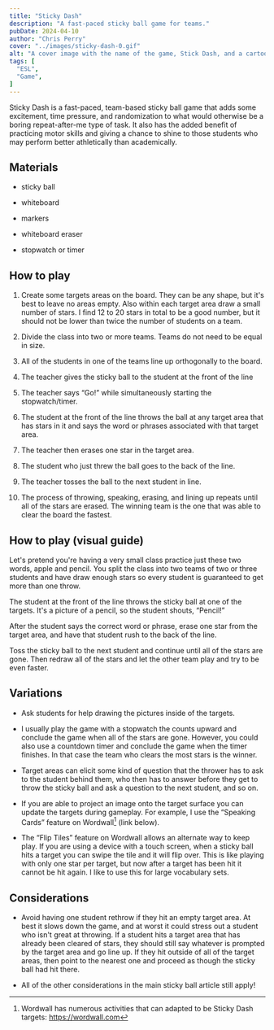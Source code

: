 ```yaml
---
title: "Sticky Dash"
description: "A fast-paced sticky ball game for teams."
pubDate: 2024-04-10
author: "Chris Perry"
cover: "../images/sticky-dash-0.gif"
alt: "A cover image with the name of the game, Stick Dash, and a cartoon being hit by a sticky ball."
tags: [
  "ESL",
  "Game",
]
---
```



Sticky Dash is a fast-paced, team-based sticky ball game that adds some excitement, time pressure, and randomization to what would otherwise be a boring repeat-after-me type of task. It also has the added benefit of practicing motor skills and giving a chance to shine to those students who may perform better athletically than academically.

## Materials

* sticky ball

* whiteboard

* markers

* whiteboard eraser

* stopwatch or timer

## How to play

1. Create some targets areas on the board. They can be any shape, but it's best to leave no areas empty. Also within each target area draw a small number of stars. I find 12 to 20 stars in total to be a good number, but it should not be lower than twice the number of students on a team.

1. Divide the class into two or more teams. Teams do not need to be equal in size.

1. All of the students in one of the teams line up orthogonally to the board.

1. The teacher gives the sticky ball to the student at the front of the line

1. The teacher says “Go!” while simultaneously starting the stopwatch/timer.

1. The student at the front of the line throws the ball at any target area that has stars in it and says the word or phrases associated with that target area.

1. The teacher then erases one star in the target area.

1. The student who just threw the ball goes to the back of the line.

1. The teacher tosses the ball to the next student in line.

1. The process of throwing, speaking, erasing, and lining up repeats until all of the stars are erased. The winning team is the one that was able to clear the board the fastest.

## How to play (visual guide)

<PostPicture src={stickyDash1} alt="A large drawing on a whiteboard of an apple and a pencil separated by a vertical line, each with three stars underneath." />

Let's pretend you're having a very small class practice just these two words, apple and pencil. You split the class into two teams of two or three students and have draw enough stars so every student is guaranteed to get more than one throw.

<PostPicture src={stickyDash2} alt="A sticky ball hits the pencil. The student who threw the sticky ball shouts, 'Pencil!'" />

The student at the front of the line throws the sticky ball at one of the targets. It's a picture of a pencil, so the student shouts, “Pencil!”

<PostPicture src={stickyDash3} alt="One of the stars beneath the pencil is being erased." />

After the student says the correct word or phrase, erase one star from the target area, and have that student rush to the back of the line.

<PostPicture src={stickyDash4} alt="Only two stars remain below the pencil." />

Toss the sticky ball to the next student and continue until all of the stars are gone. Then redraw all of the stars and let the other team play and try to be even faster.

## Variations

* Ask students for help drawing the pictures inside of the targets.

* I usually play the game with a stopwatch the counts upward and conclude the game when all of the stars are gone. However, you could also use a countdown timer and conclude the game when the timer finishes. In that case the team who clears the most stars is the winner.

* Target areas can elicit some kind of question that the thrower has to ask to the student behind them, who then has to answer before they get to throw the sticky ball and ask a question to the next student, and so on.

* If you are able to project an image onto the target surface you can update the targets during gameplay. For example, I use the “Speaking Cards” feature on Wordwall[^wordwall] (link below).

  [^wordwall]: Wordwall has numerous activities that can adapted to be Sticky Dash targets: https://wordwall.com

* The “Flip Tiles” feature on Wordwall allows an alternate way to keep play. If you are using a device with a touch screen, when a sticky ball hits a target you can swipe the tile and it will flip over. This is like playing with only one star per target, but now after a target has been hit it cannot be hit again. I like to use this for large vocabulary sets.

## Considerations

* Avoid having one student rethrow if they hit an empty target area. At best it slows down the game, and at worst it could stress out a student who isn't great at throwing. If a student hits a target area that has already been cleared of stars, they should still say whatever is prompted by the target area and go line up. If they hit outside of all of the target areas, then point to the nearest one and proceed as though the sticky ball had hit there.

* All of the other considerations in the main sticky ball article still apply!
